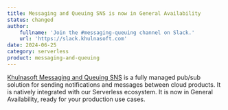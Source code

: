 ```yaml
---
title: Messaging and Queuing SNS is now in General Availability
status: changed
author:
    fullname: 'Join the #messaging-queuing channel on Slack.'
    url: 'https://slack.khulnasoft.com'
date: 2024-06-25
category: serverless
product: messaging-and-queuing
---
```


[Khulnasoft Messaging and Queuing SNS](https://www.khulnasoft.com/en/docs/serverless/messaging/quickstart/#quickstart-for-sns) is a fully managed pub/sub solution for sending notifications and messages between cloud products. It is natively integrated with our Serverless ecosystem.
It is now in General Availability, ready for your production use cases.

